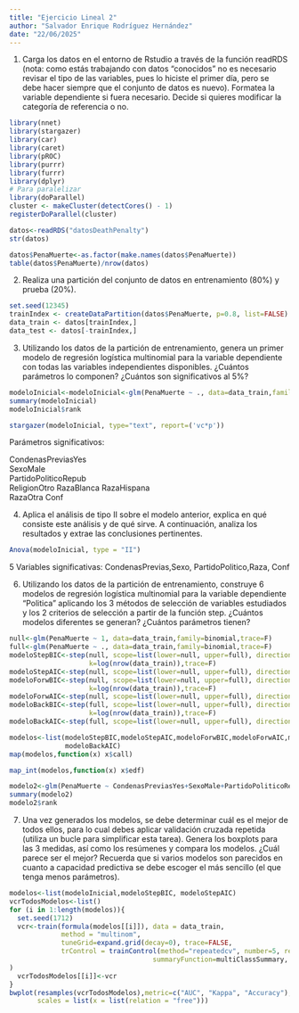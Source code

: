 ```yaml
---
title: "Ejercicio Lineal 2"
author: "Salvador Enrique Rodríguez Hernández"
date: "22/06/2025"
---
```


1.  Carga los datos en el entorno de Rstudio a través de la función readRDS (nota: como estás trabajando con datos “conocidos” no es necesario revisar el tipo de las variables, pues lo hiciste el primer día, pero se debe hacer siempre que el conjunto de datos es nuevo). Formatea la variable dependiente si fuera necesario. Decide si quieres modificar la categoría de referencia o no.

```r
library(nnet)
library(stargazer)
library(car)
library(caret)
library(pROC)
library(purrr)
library(furrr)
library(dplyr)
# Para paralelizar
library(doParallel)
cluster <- makeCluster(detectCores() - 1)
registerDoParallel(cluster)
```

```r
datos<-readRDS("datosDeathPenalty")
str(datos)
```

```r
datos$PenaMuerte<-as.factor(make.names(datos$PenaMuerte))
table(datos$PenaMuerte)/nrow(datos)
```

2.  Realiza una partición del conjunto de datos en entrenamiento (80%) y prueba (20%).

```r
set.seed(12345)
trainIndex <- createDataPartition(datos$PenaMuerte, p=0.8, list=FALSE)
data_train <- datos[trainIndex,]
data_test <- datos[-trainIndex,]
```

3.  Utilizando los datos de la partición de entrenamiento, genera un primer modelo de regresión logística multinomial para la variable dependiente con todas las variables independientes disponibles. ¿Cuántos parámetros lo componen? ¿Cuántos son significativos al 5%?

```r
modeloInicial<-modeloInicial<-glm(PenaMuerte ~ ., data=data_train,family=binomial)
summary(modeloInicial)
modeloInicial$rank
```

```r
stargazer(modeloInicial, type="text", report=('vc*p'))
```

Parámetros significativos:

CondenasPreviasYes\
SexoMale\
PartidoPoliticoRepub\
ReligionOtro RazaBlanca RazaHispana\
RazaOtra Conf

4.  Aplica el análisis de tipo II sobre el modelo anterior, explica en qué consiste este análisis y de qué sirve. A continuación, analiza los resultados y extrae las conclusiones pertinentes.

```r
Anova(modeloInicial, type = "II")
```

5 Variables significativas: CondenasPrevias,Sexo, PartidoPolitico,Raza, Conf

6.  Utilizando los datos de la partición de entrenamiento, construye 6 modelos de regresión logística multinomial para la variable dependiente “Politica” aplicando los 3 métodos de selección de variables estudiados y los 2 criterios de selección a partir de la función step. ¿Cuántos modelos diferentes se generan? ¿Cuántos parámetros tienen?

```r

null<-glm(PenaMuerte ~ 1, data=data_train,family=binomial,trace=F)
full<-glm(PenaMuerte ~ ., data=data_train,family=binomial,trace=F)
modeloStepBIC<-step(null, scope=list(lower=null, upper=full), direction="both",
                    k=log(nrow(data_train)),trace=F)
modeloStepAIC<-step(null, scope=list(lower=null, upper=full), direction="both",trace=F)
modeloForwBIC<-step(null, scope=list(lower=null, upper=full), direction="forward",
                    k=log(nrow(data_train)),trace=F)
modeloForwAIC<-step(null, scope=list(lower=null, upper=full), direction="forward",trace=F)
modeloBackBIC<-step(full, scope=list(lower=null, upper=full), direction="backward",
                    k=log(nrow(data_train)),trace=F)
modeloBackAIC<-step(full, scope=list(lower=null, upper=full), direction="backward",trace=F)
```

```r
modelos<-list(modeloStepBIC,modeloStepAIC,modeloForwBIC,modeloForwAIC,modeloBackBIC,
              modeloBackAIC)
map(modelos,function(x) x$call) 
```

```r
map_int(modelos,function(x) x$edf) 
```

```r
modelo2<-glm(PenaMuerte ~ CondenasPreviasYes+SexoMale+PartidoPoliticoRepub+ReligionOtro+RazaBlanca+Raz+Hispana+RazaOtra+Conf , data=data_train,family=binomial)
summary(modelo2)
modelo2$rank
```

7.  Una vez generados los modelos, se debe determinar cuál es el mejor de todos ellos, para lo cual debes aplicar validación cruzada repetida (utiliza un bucle para simplificar esta tarea). Genera los boxplots para las 3 medidas, así como los resúmenes y compara los modelos. ¿Cuál parece ser el mejor? Recuerda que si varios modelos son parecidos en cuanto a capacidad predictiva se debe escoger el más sencillo (el que tenga menos parámetros).

```r
modelos<-list(modeloInicial,modeloStepBIC, modeloStepAIC)
vcrTodosModelos<-list()
for (i in 1:length(modelos)){
  set.seed(1712)
  vcr<-train(formula(modelos[[i]]), data = data_train,
             method = "multinom",
             tuneGrid=expand.grid(decay=0), trace=FALSE,
             trControl = trainControl(method="repeatedcv", number=5, repeats=20,
                                    summaryFunction=multiClassSummary, classProbs=TRUE)
)
  vcrTodosModelos[[i]]<-vcr
}
bwplot(resamples(vcrTodosModelos),metric=c("AUC", "Kappa", "Accuracy"),
       scales = list(x = list(relation = "free")))
```
